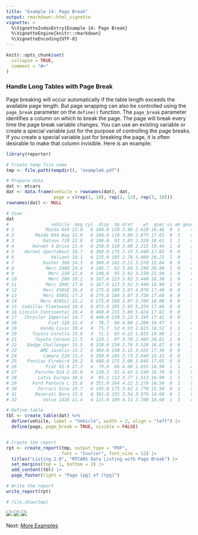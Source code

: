 ```yaml
---
title: "Example 14: Page Break"
output: rmarkdown::html_vignette
vignette: >
  %\VignetteIndexEntry{Example 14: Page Break}
  %\VignetteEngine{knitr::rmarkdown}
  %\VignetteEncoding{UTF-8}
---
```

  
```r
knitr::opts_chunk$set(
  collapse = TRUE,
  comment = "#>"
)
```

### Handle Long Tables with Page Break

Page breaking will occur 
automatically if the table length exceeds the available page length.  But 
page wrapping can also be controlled using the `page_break` parameter on the 
`define()` function.  The `page_break` parameter identifies a column on which 
to break the page.  The page will break every time the page break variable changes.
You can use an existing variable or create a special variable just for the purpose
of controlling the page breaks.  If you create a special variable just for breaking
the page, it is often desirable to make that column invisible.  Here is an 
example:

```r
library(reporter)

# Create temp file name
tmp <- file.path(tempdir(), "example6.pdf")

# Prepare data
dat <- mtcars
dat <- data.frame(vehicle = rownames(dat), dat, 
                  page = c(rep(1, 10), rep(2, 12), rep(3, 10)))
rownames(dat) <- NULL

# View 
dat
#                vehicle  mpg cyl  disp  hp drat    wt  qsec vs am gear carb page
# 1            Mazda RX4 21.0   6 160.0 110 3.90 2.620 16.46  0  1    4    4    1
# 2        Mazda RX4 Wag 21.0   6 160.0 110 3.90 2.875 17.02  0  1    4    4    1
# 3           Datsun 710 22.8   4 108.0  93 3.85 2.320 18.61  1  1    4    1    1
# 4       Hornet 4 Drive 21.4   6 258.0 110 3.08 3.215 19.44  1  0    3    1    1
# 5    Hornet Sportabout 18.7   8 360.0 175 3.15 3.440 17.02  0  0    3    2    1
# 6              Valiant 18.1   6 225.0 105 2.76 3.460 20.22  1  0    3    1    1
# 7           Duster 360 14.3   8 360.0 245 3.21 3.570 15.84  0  0    3    4    1
# 8            Merc 240D 24.4   4 146.7  62 3.69 3.190 20.00  1  0    4    2    1
# 9             Merc 230 22.8   4 140.8  95 3.92 3.150 22.90  1  0    4    2    1
# 10            Merc 280 19.2   6 167.6 123 3.92 3.440 18.30  1  0    4    4    1
# 11           Merc 280C 17.8   6 167.6 123 3.92 3.440 18.90  1  0    4    4    2
# 12          Merc 450SE 16.4   8 275.8 180 3.07 4.070 17.40  0  0    3    3    2
# 13          Merc 450SL 17.3   8 275.8 180 3.07 3.730 17.60  0  0    3    3    2
# 14         Merc 450SLC 15.2   8 275.8 180 3.07 3.780 18.00  0  0    3    3    2
# 15  Cadillac Fleetwood 10.4   8 472.0 205 2.93 5.250 17.98  0  0    3    4    2
# 16 Lincoln Continental 10.4   8 460.0 215 3.00 5.424 17.82  0  0    3    4    2
# 17   Chrysler Imperial 14.7   8 440.0 230 3.23 5.345 17.42  0  0    3    4    2
# 18            Fiat 128 32.4   4  78.7  66 4.08 2.200 19.47  1  1    4    1    2
# 19         Honda Civic 30.4   4  75.7  52 4.93 1.615 18.52  1  1    4    2    2
# 20      Toyota Corolla 33.9   4  71.1  65 4.22 1.835 19.90  1  1    4    1    2
# 21       Toyota Corona 21.5   4 120.1  97 3.70 2.465 20.01  1  0    3    1    2
# 22    Dodge Challenger 15.5   8 318.0 150 2.76 3.520 16.87  0  0    3    2    2
# 23         AMC Javelin 15.2   8 304.0 150 3.15 3.435 17.30  0  0    3    2    3
# 24          Camaro Z28 13.3   8 350.0 245 3.73 3.840 15.41  0  0    3    4    3
# 25    Pontiac Firebird 19.2   8 400.0 175 3.08 3.845 17.05  0  0    3    2    3
# 26           Fiat X1-9 27.3   4  79.0  66 4.08 1.935 18.90  1  1    4    1    3
# 27       Porsche 914-2 26.0   4 120.3  91 4.43 2.140 16.70  0  1    5    2    3
# 28        Lotus Europa 30.4   4  95.1 113 3.77 1.513 16.90  1  1    5    2    3
# 29      Ford Pantera L 15.8   8 351.0 264 4.22 3.170 14.50  0  1    5    4    3
# 30        Ferrari Dino 19.7   6 145.0 175 3.62 2.770 15.50  0  1    5    6    3
# 31       Maserati Bora 15.0   8 301.0 335 3.54 3.570 14.60  0  1    5    8    3
# 32          Volvo 142E 21.4   4 121.0 109 4.11 2.780 18.60  1  1    4    2    3

# Define table
tbl <- create_table(dat) %>% 
  define(vehicle, label = "Vehicle", width = 2, align = "left") |>
  define(page, page_break = TRUE, visible = FALSE) 


# Create the report
rpt <- create_report(tmp, output_type = "PDF", 
                     font = "Courier", font_size = 12) |>
  titles("Listing 2.0", "MTCARS Data Listing with Page Break") |>
  set_margins(top = 1, bottom = 1) |>
  add_content(tbl) |> 
  page_footer(right = "Page [pg] of [tpg]")

# Write the report
write_report(rpt)

# file.show(tmp)

```
<img src="../man/images/e14a.png"/>
<img src="../man/images/e14b.png"/>
<img src="../man/images/e14c.png"/>
  
Next: [More Examples](reporter-more.html)
